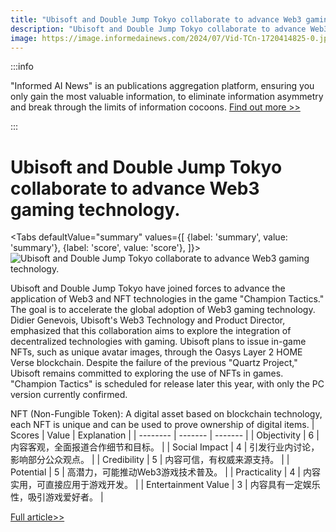 ```yaml
---
title: "Ubisoft and Double Jump Tokyo collaborate to advance Web3 gaming technology."
description: "Ubisoft and Double Jump Tokyo collaborate to advance Web3 gaming technology."
image: https://image.informedainews.com/2024/07/Vid-TCn-1720414825-0.jpg
---
```



:::info

"Informed AI News" is an publications aggregation platform, ensuring you only gain the most valuable information, to eliminate information asymmetry and break through the limits of information cocoons.  [Find out more >>](/)

:::

# Ubisoft and Double Jump Tokyo collaborate to advance Web3 gaming technology.


<Tabs
	defaultValue="summary"
	values={[
	{label: 'summary', value: 'summary'},
	{label: 'score', value: 'score'},
]}>
<TabItem value="summary">
<img
  src="https://image.informedainews.com/2024/07/Vid-TCn-1720414825-0.jpg"
  alt="Ubisoft and Double Jump Tokyo collaborate to advance Web3 gaming technology."
/>



Ubisoft and Double Jump Tokyo have joined forces to advance the application of Web3 and NFT technologies in the game "Champion Tactics." The goal is to accelerate the global adoption of Web3 gaming technology. Didier Genevois, Ubisoft's Web3 Technology and Product Director, emphasized that this collaboration aims to explore the integration of decentralized technologies with gaming. Ubisoft plans to issue in-game NFTs, such as unique avatar images, through the Oasys Layer 2 HOME Verse blockchain. Despite the failure of the previous "Quartz Project," Ubisoft remains committed to exploring the use of NFTs in games. "Champion Tactics" is scheduled for release later this year, with only the PC version currently confirmed.

NFT (Non-Fungible Token): A digital asset based on blockchain technology, each NFT is unique and can be used to prove ownership of digital items.
</TabItem>
<TabItem value="score">
	| Scores     | Value   | Explanation |
	| -------- | ------- | ------- |
	| Objectivity  | 6    | 内容客观，全面报道合作细节和目标。    |
	| Social Impact | 4     | 引发行业内讨论，影响部分公众观点。    |
	| Credibility    | 5    | 内容可信，有权威来源支持。    |
	| Potential    | 5    | 高潜力，可能推动Web3游戏技术普及。    |
	| Practicality    | 4    | 内容实用，可直接应用于游戏开发。    |
	| Entertainment Value    | 3    | 内容具有一定娱乐性，吸引游戏爱好者。    |
</TabItem>
</Tabs>

[Full article>>](https://www.cnbeta.com.tw/articles/game/1437368.htm)
